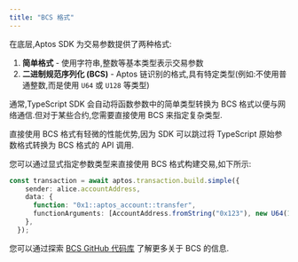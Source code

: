 ```yaml
---
title: "BCS 格式"
---
```


在底层,Aptos SDK 为交易参数提供了两种格式:

1. **简单格式** - 使用字符串,整数等基本类型表示交易参数
2. **二进制规范序列化 (BCS)** - Aptos 链识别的格式,具有特定类型(例如:不使用普通整数,而是使用 `U64` 或 `U128` 等类型)

通常,TypeScript SDK 会自动将函数参数中的简单类型转换为 BCS 格式以便与网络通信.但对于某些合约,您需要直接使用 BCS 来指定复杂类型.

直接使用 BCS 格式有轻微的性能优势,因为 SDK 可以跳过将 TypeScript 原始参数格式转换为 BCS 格式的 API 调用.

您可以通过显式指定参数类型来直接使用 BCS 格式构建交易,如下所示:

```typescript filename="example.ts"
const transaction = await aptos.transaction.build.simple({
    sender: alice.accountAddress,
    data: {
      function: "0x1::aptos_account::transfer",
      functionArguments: [AccountAddress.fromString("0x123"), new U64(1_000_000)],
    },
  });
```

您可以通过探索 [BCS GitHub 代码库](https://github.com/aptos-labs/bcs) 了解更多关于 BCS 的信息.
